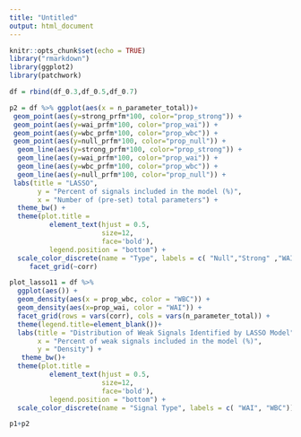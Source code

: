```yaml
---
title: "Untitled"
output: html_document
---
```


```r
knitr::opts_chunk$set(echo = TRUE)
library("rmarkdown")
library(ggplot2)
library(patchwork)
```

```r
df = rbind(df_0.3,df_0.5,df_0.7)
```

```r
p2 = df %>% ggplot(aes(x = n_parameter_total))+
 geom_point(aes(y=strong_prfm*100, color="prop_strong")) +
 geom_point(aes(y=wai_prfm*100, color="prop_wai")) + 
 geom_point(aes(y=wbc_prfm*100, color="prop_wbc")) + 
 geom_point(aes(y=null_prfm*100, color="prop_null")) + 
  geom_line(aes(y=strong_prfm*100, color="prop_strong")) +
  geom_line(aes(y=wai_prfm*100, color="prop_wai")) + 
  geom_line(aes(y=wbc_prfm*100, color="prop_wbc")) + 
  geom_line(aes(y=null_prfm*100, color="prop_null")) + 
 labs(title = "LASSO",
       y = "Percent of signals included in the model (%)",
       x = "Number of (pre-set) total parameters") +  
  theme_bw() + 
  theme(plot.title = 
          element_text(hjust = 0.5, 
                       size=12, 
                       face='bold'), 
          legend.position = "bottom") +
  scale_color_discrete(name = "Type", labels = c( "Null","Strong" ,"WAI", "WBC"))  +
     facet_grid(~corr)

```

```r
plot_lasso11 = df %>% 
  ggplot(aes()) +
  geom_density(aes(x = prop_wbc, color = "WBC")) + 
  geom_density(aes(x=prop_wai, color = "WAI")) +
  facet_grid(rows = vars(corr), cols = vars(n_parameter_total)) +
  theme(legend.title=element_blank())+
  labs(title = "Distribution of Weak Signals Identified by LASSO Model",
       x = "Percent of weak signals included in the model (%)",
       y = "Density") +  
   theme_bw()+
  theme(plot.title = 
          element_text(hjust = 0.5, 
                       size=12, 
                       face='bold'), 
          legend.position = "bottom") +
  scale_color_discrete(name = "Signal Type", labels = c( "WAI", "WBC"))
```

```r
p1+p2
```

